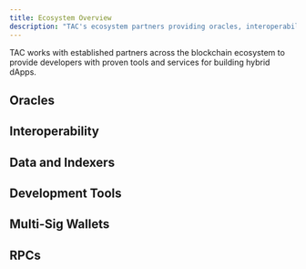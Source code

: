 ```yaml
---
title: Ecosystem Overview
description: "TAC's ecosystem partners providing oracles, interoperability, data indexing, development tools, and infrastructure"
---
```


TAC works with established partners across the blockchain ecosystem to provide developers with proven tools and services for building hybrid dApps.

## Oracles

<CardGroup cols={2}>
  <Card title="RedStone" icon="database" href="ecosystem/oracles/redstone" />
  <Card title="Stork" icon="database" href="ecosystem/oracles/stork" />
  <Card title="eOracle" icon="database" href="ecosystem/oracles/eoracle" />
</CardGroup>

## Interoperability

<CardGroup cols={2}>
  <Card
    title="LayerZero"
    icon="arrow-left-right"
    href="ecosystem/interoperability/layerzero"
  />
  <Card
    title="Hyperlane"
    icon="arrow-left-right"
    href="ecosystem/interoperability/hyperlane"
  />
</CardGroup>

## Data and Indexers

<CardGroup cols={2}>
  <Card
    title="Goldsky"
    icon="chart-line"
    href="ecosystem/data-indexers/goldsky"
  />
  <Card title="Dune" icon="chart-line" href="ecosystem/data-indexers/dune" />
</CardGroup>

## Development Tools

<CardGroup cols={2}>
  <Card
    title="Thirdweb"
    icon="code"
    href="ecosystem/development-tools/thirdweb"
  />
  <Card
    title="Tenderly"
    icon="code"
    href="ecosystem/development-tools/tenderly"
  />
</CardGroup>

## Multi-Sig Wallets

<CardGroup cols={1}>
  <Card title="Safe" icon="shield" href="ecosystem/multi-sig-wallets/safe" />
</CardGroup>

## RPCs

<CardGroup cols={1}>
  <Card title="Ankr" icon="server" href="ecosystem/rpcs/ankr" />
</CardGroup>

